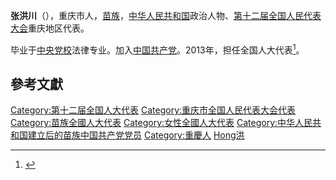 {{Onesource|time=2021-09-06T07:14:37+00:00}}
'''张洪川'''（{{bd|1968年||}}），重庆市人，[[苗族|苗族]]，[[中华人民共和国|中华人民共和国]]政治人物、[[第十二届全国人民代表大会|第十二届全国人民代表大会]]重庆地区代表。

毕业于[[中央党校|中央党校]]法律专业。加入[[中国共产党|中国共产党]]。2013年，担任全国人大代表<ref>{{cite news|title=全国人大代表信息-张洪川|url= http://210.82.31.1:8084/delegate/viewDelegate.action?dbid=122070|accessdate=2013-04-05|newspaper=全国人大网|archive-url=https://web.archive.org/web/20150314082616/http://www.npc.gov.cn/delegate/viewDelegate.action?dbid=122070|archive-date=2015-03-14|dead-url=yes}}</ref>。

==參考文獻==
{{reflist}}
{{中华人民共和国政治人物小作品}}

{{DEFAULTSORT:Zhang張}}
[[Category:第十二届全国人大代表|Category:第十二届全国人大代表]]
[[Category:重庆市全国人民代表大会代表|Category:重庆市全国人民代表大会代表]]
[[Category:苗族全國人大代表|Category:苗族全國人大代表]]
[[Category:女性全國人大代表|Category:女性全國人大代表]]
[[Category:中华人民共和国建立后的苗族中国共产党党员|Category:中华人民共和国建立后的苗族中国共产党党员]]
[[Category:重慶人|Category:重慶人]]
[[Category:張姓|Hong洪]]